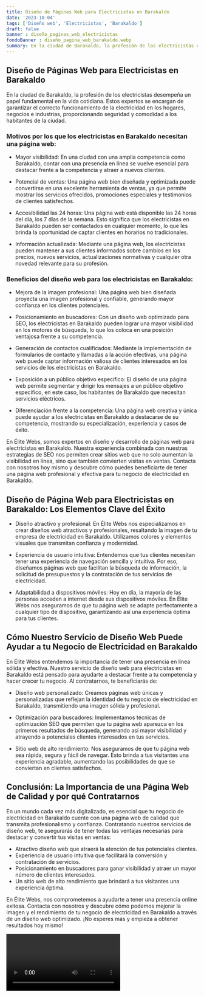 ```yaml
---
title: Diseño de Páginas Web para Electricistas en Barakaldo
date: '2023-10-04'
tags: ['Diseño web', 'Electricistas', 'Barakaldo']
draft: false
banner : diseño_paginas_web_electricistas
fondoBanner : diseño_pagina_web_barakaldo.webp
summary: En la ciudad de Barakaldo, la profesión de los electricistas desempeña un papel fundamental en la vida cotidiana. Estos expertos se encargan de garantizar el correcto funcionamiento de la electricidad en los hogares, negocios e industrias, proporcionando seguridad y comodidad a los habitantes de la ciudad.
---
```


## Diseño de Páginas Web para Electricistas en Barakaldo

En la ciudad de Barakaldo, la profesión de los electricistas desempeña un papel fundamental en la vida cotidiana. Estos expertos se encargan de garantizar el correcto funcionamiento de la electricidad en los hogares, negocios e industrias, proporcionando seguridad y comodidad a los habitantes de la ciudad.

### Motivos por los que los electricistas en Barakaldo necesitan una página web:

- Mayor visibilidad: En una ciudad con una amplia competencia como Barakaldo, contar con una presencia en línea se vuelve esencial para destacar frente a la competencia y atraer a nuevos clientes.

- Potencial de ventas: Una página web bien diseñada y optimizada puede convertirse en una excelente herramienta de ventas, ya que permite mostrar los servicios ofrecidos, promociones especiales y testimonios de clientes satisfechos.

- Accesibilidad las 24 horas: Una página web está disponible las 24 horas del día, los 7 días de la semana. Esto significa que los electricistas en Barakaldo pueden ser contactados en cualquier momento, lo que les brinda la oportunidad de captar clientes en horarios no tradicionales.

- Información actualizada: Mediante una página web, los electricistas pueden mantener a sus clientes informados sobre cambios en los precios, nuevos servicios, actualizaciones normativas y cualquier otra novedad relevante para su profesión.

### Beneficios del diseño web para los electricistas en Barakaldo:

- Mejora de la imagen profesional: Una página web bien diseñada proyecta una imagen profesional y confiable, generando mayor confianza en los clientes potenciales.

- Posicionamiento en buscadores: Con un diseño web optimizado para SEO, los electricistas en Barakaldo pueden lograr una mayor visibilidad en los motores de búsqueda, lo que los coloca en una posición ventajosa frente a su competencia.

- Generación de contactos cualificados: Mediante la implementación de formularios de contacto y llamadas a la acción efectivas, una página web puede captar información valiosa de clientes interesados en los servicios de los electricistas en Barakaldo.

- Exposición a un público objetivo específico: El diseño de una página web permite segmentar y dirigir los mensajes a un público objetivo específico, en este caso, los habitantes de Barakaldo que necesitan servicios eléctricos.

- Diferenciación frente a la competencia: Una página web creativa y única puede ayudar a los electricistas en Barakaldo a destacarse de su competencia, mostrando su especialización, experiencia y casos de éxito.

En Élite Webs, somos expertos en diseño y desarrollo de páginas web para electricistas en Barakaldo. Nuestra experiencia combinada con nuestras estrategias de SEO nos permiten crear sitios web que no solo aumentan la visibilidad en línea, sino que también convierten visitas en ventas. Contacta con nosotros hoy mismo y descubre cómo puedes beneficiarte de tener una página web profesional y efectiva para tu negocio de electricidad en Barakaldo.

<GifSeo />

<Cta />

## Diseño de Página Web para Electricistas en Barakaldo: Los Elementos Clave del Éxito

- Diseño atractivo y profesional: En Élite Webs nos especializamos en crear diseños web atractivos y profesionales, resaltando la imagen de tu empresa de electricidad en Barakaldo. Utilizamos colores y elementos visuales que transmitan confianza y modernidad.

- Experiencia de usuario intuitiva: Entendemos que tus clientes necesitan tener una experiencia de navegación sencilla y intuitiva. Por eso, diseñamos páginas web que facilitan la búsqueda de información, la solicitud de presupuestos y la contratación de tus servicios de electricidad.

- Adaptabilidad a dispositivos móviles: Hoy en día, la mayoría de las personas acceden a internet desde sus dispositivos móviles. En Élite Webs nos aseguramos de que tu página web se adapte perfectamente a cualquier tipo de dispositivo, garantizando así una experiencia óptima para tus clientes.

## Cómo Nuestro Servicio de Diseño Web Puede Ayudar a tu Negocio de Electricidad en Barakaldo

En Élite Webs entendemos la importancia de tener una presencia en línea sólida y efectiva. Nuestro servicio de diseño web para electricistas en Barakaldo está pensado para ayudarte a destacar frente a tu competencia y hacer crecer tu negocio. Al contratarnos, te beneficiarás de:

- Diseño web personalizado: Creamos páginas web únicas y personalizadas que reflejan la identidad de tu negocio de electricidad en Barakaldo, transmitiendo una imagen sólida y profesional.

- Optimización para buscadores: Implementamos técnicas de optimización SEO que permiten que tu página web aparezca en los primeros resultados de búsqueda, generando así mayor visibilidad y atrayendo a potenciales clientes interesados en tus servicios.

- Sitio web de alto rendimiento: Nos aseguramos de que tu página web sea rápida, segura y fácil de navegar. Esto brinda a tus visitantes una experiencia agradable, aumentando las posibilidades de que se conviertan en clientes satisfechos.

## Conclusión: La Importancia de una Página Web de Calidad y por qué Contratarnos

En un mundo cada vez más digitalizado, es esencial que tu negocio de electricidad en Barakaldo cuente con una página web de calidad que transmita profesionalismo y confianza. Contratando nuestros servicios de diseño web, te asegurarás de tener todas las ventajas necesarias para destacar y convertir tus visitas en ventas:

- Atractivo diseño web que atraerá la atención de tus potenciales clientes.
- Experiencia de usuario intuitiva que facilitará la conversión y contratación de servicios.
- Posicionamiento en buscadores para ganar visibilidad y atraer un mayor número de clientes interesados.
- Un sitio web de alto rendimiento que brindará a tus visitantes una experiencia óptima.

En Élite Webs, nos comprometemos a ayudarte a tener una presencia online exitosa. Contacta con nosotros y descubre cómo podemos mejorar la imagen y el rendimiento de tu negocio de electricidad en Barakaldo a través de un diseño web optimizado. ¡No esperes más y empieza a obtener resultados hoy mismo!

<Video />

<CtaBot job='Electricistas' city='Barakaldo'/>

<Gmaps query='Barakaldo+españa+maps' />